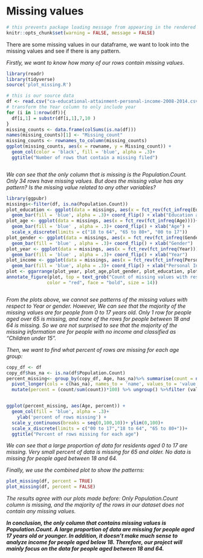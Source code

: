 # Missing values


```r
# this prevents package loading message from appearing in the rendered version of your problem set
knitr::opts_chunk$set(warning = FALSE, message = FALSE)
```

There are some missing values in our dataframe, we want to look into the missing values and see if there is any pattern.

*Firstly, we want to know how many of our rows contain missing values*.

```r
library(readr)
library(tidyverse)
source('plot_missing.R')

# this is our source data
df <- read.csv("ca-educational-attainment-personal-income-2008-2014.csv")
# transform the Year column to only include year
for (i in 1:nrow(df)){
  df[i,1] = substr(df[i,1],7,10 )
}
missing_counts <- data.frame(colSums(is.na(df)))
names(missing_counts)[1] <- "Missing_count"
missing_counts <- rownames_to_column(missing_counts)
ggplot(missing_counts, aes(x = rowname, y = Missing_count)) +
  geom_col(color = 'black', fill = 'blue', alpha = .3)+
  ggtitle("Number of rows that contain a missing filed")



```

*We can see that the only column that is missing is  the Population.Count. Only 34 rows have missing values. But does the missing value has any pattern? Is the missing value related to any other variables? *

```r

library(ggpubr)
missings<-filter(df, is.na(Population.Count))
plot_education <- ggplot(data = missings, aes(x = fct_rev(fct_infreq(Educational.Attainment))))+
  geom_bar(fill = 'blue', alpha = .3)+ coord_flip() + xlab("Education attainment")
plot_age <- ggplot(data = missings, aes(x = fct_rev(fct_infreq(Age))))+
  geom_bar(fill = 'blue' , alpha = .3)+ coord_flip() + xlab("Age") +
  scale_x_discrete(limits = c("18 to 64", "65 to 80+", "00 to 17"))
plot_gender <- ggplot(data = missings, aes(x = fct_rev(fct_infreq(Gender))))+
  geom_bar(fill = 'blue' , alpha = .3)+ coord_flip() + xlab("Gender")
plot_year <- ggplot(data = missings, aes(x = fct_rev(fct_infreq(Year))))+
  geom_bar(fill = 'blue' , alpha = .3)+ coord_flip() + xlab("Year")
plot_income <- ggplot(data = missings, aes(x = fct_rev(fct_infreq(Personal.Income))))+
  geom_bar(fill = 'blue', alpha = .3)+ coord_flip() + xlab("Personal Income")
plot <- ggarrange(plot_year, plot_age,plot_gender, plot_education, plot_income, ncol = 2, nrow = 3, align = 'hv')
annotate_figure(plot, top = text_grob("Count of missing values with respect to attributes", 
               color = "red", face = "bold", size = 14))



```

*From the plots above,  we cannot see patterns of the missing values with respect to Year or gender.*
*However, We can see that the majority of the missing values are for people from 0 to 17 years old. Only 1 row for people aged over 65 is missing, and none of the rows for people between 18 and 64 is missing. So we are not surprised to see that the majority of the missing information are for people with no income and classified as "Children under 15".*

*Then, we want to find what percent of rows are missing for each age group:*

```r
copy_df <- df
copy_df$has_na <- is.na(df$Population.Count)
percent_missing<- group_by(copy_df, Age, has_na)%>% summarise(count = n()) %>% 
  pivot_longer(cols = c(has_na), names_to = 'name', values_to = 'value') %>%
  mutate(percent = (count/sum(count))*100) %>% ungroup() %>%filter (value == TRUE)


ggplot(percent_missing, aes(Age, percent)) + 
  geom_col(fill = 'blue', alpha = .3)+
    ylab('percent of rows missing') +
  scale_y_continuous(breaks = seq(0,100,10))+ ylim(0,100)+
  scale_x_discrete(limits = c("00 to 17","18 to 64", "65 to 80+"))+
  ggtitle("Percent of rows missing for each age")

```

*We can see that a large proportion of data for residents aged 0 to 17 are missing. Very small percent of data is missing for 65 and older. No data is missing for people aged between 18 and 64.*

*Finally, we use the combined plot to show the patterns:*

```r
plot_missing(df, percent = TRUE)
plot_missing(df, percent = FALSE)

```

*The results agree with our plots made before: Only Population.Count column is missing, and the majority of the rows in our dataset does not contain any missing values.*

<b>*In conclusion, the only column that contains missing values is Population.Count. A large proportion of data are missing for people aged 17 years old or younger. In addition, it doesn't make much sense to analyze income for people aged below 18. Therefore, our project will mainly focus on the data for people aged between 18 and 64.*</b>
